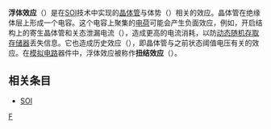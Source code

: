 {{Expert|time=2015-12-14T03:44:52+00:00}}
'''浮体效应'''（{{lang-en|'''Floating body effect'''}}）是在[[SOI|SOI]]技术中实现的[[晶体管|晶体管]]与体势（{{lang|en|body potential}}）相关的效应。晶体管在绝缘体层上形成一个电容。这个电容上聚集的[[电荷|电荷]]可能会产生负面效应，例如，开启结构上的寄生晶体管和关态泄漏电流（{{lang|en|off-state leakages}}），造成更高的电流消耗，以防[[动态随机存取存储器|动态随机存取存储器]]丢失信息。它也造成历史效应（{{lang-en|history effect}}），即晶体管与之前状态阈值电压有关的效应。在[[模拟电路|模拟电路]]器件中，浮体效应被称作'''扭结效应'''（{{lang-en|'''Kink effect'''}}）。

== 相关条目 ==
* [[SOI|SOI]]

[[Category:半导体|F]]